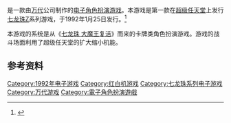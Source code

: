 {{NoteTA
| G1=Games
}}

{{vgname|七龙珠Z 超级赛亚人传说|ja=ドラゴンボールZ 超サイヤ伝説}}是一款由[[万代|万代]]公司制作的[[电子角色扮演游戏|电子角色扮演游戏]]。本游戏是第一款在[[超级任天堂|超级任天堂]]上发行[[七龙珠Z|七龙珠Z]]系列游戏，于1992年1月25日发行。<ref name="gamefaqs">{{cite web| url = http://www.gamefaqs.com/snes/588289-dragon-ball-z-chou-saiya-densetsu/data| title = Release information| publisher = [[GameFAQs|GameFAQs]]| date = | accessdate = 2016-01-19| language = en| archive-date = 2015-04-16| archive-url = https://web.archive.org/web/20150416024030/http://www.gamefaqs.com/snes/588289-dragon-ball-z-chou-saiya-densetsu/data| dead-url = no}}</ref>

本游戏的系统是从《[[七龙珠_大魔王复活|七龙珠 大魔王复活]]》而来的卡牌类角色扮演游戏。游戏的战斗场面利用了超级任天堂的扩大缩小机能。

== 参考资料 ==
{{Reflist}}

{{七龙珠游戏系列}}

{{DEFAULTSORT:Dragon Ball Z Super Saiya Densetsu}}
[[Category:1992年电子游戏|Category:1992年电子游戏]]
[[Category:红白机游戏|Category:红白机游戏]]
[[Category:七龙珠系列电子游戏|Category:七龙珠系列电子游戏]]
[[Category:万代游戏|Category:万代游戏]]
[[Category:電子角色扮演遊戲|Category:電子角色扮演遊戲]]

{{BandaiNamco-stub}}
{{rpg-videogame-stub}}